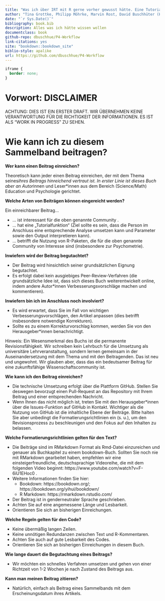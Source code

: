 ```yaml
--- 
title: "Was ich über IRT mit R gerne vorher gewusst hätte. Eine Tutorialsammlung"
author: "Tina Grottke, Philipp Möhrke, Marvin Rost, David Buschhüter (Hrsg.)"
date: "`r Sys.Date()`"
bibliography: book.bib
description: Alles was ich hätte wissen wollen
documentclass: book
github-repo: dbuschhue/P4-Workflow
link-citations: yes
site: "bookdown::bookdown_site"
biblio-style: apalike
url: https://github.com/dbuschhue/P4-Workflow
---
```

```css
iframe {
  border: none;
}
```
# Vorwort: DISCLAIMER

ACHTUNG: DIES IST EIN ERSTER DRAFT. WIR ÜBERNEHMEN KEINE VERANTWORTUNG FÜR DIE RICHTIGKEIT DER INFORMATIONEN. ES IST ALS "WORK IN PROGRESS" ZU SEHEN.

# Wie kann ich zu diesem Sammelband beitragen?

**Wer kann einen Beitrag einreichen?**

Theoretisch kann jeder einen Beitrag einreichen, der mit dem Thema seines*ihres Beitrags hinreichend vertraut ist. In erster Linie ist dieses Buch aber an Autor*innen und Leser*innen aus dem Bereich (Science/Math) Education und Psychologie gerichtet.

**Welche Arten von Beiträgen können eingereicht werden?**

Ein einreichbarer Beitrag...

*	... ist interessant für die oben genannte Community .
*	... hat eine „Tutorialfunktion“ (Ziel sollte es sein, dass die Person im Anschluss eine entsprechende Analyse umsetzen kann und Parameter sowie den Output interpretieren kann).
*	... betrifft die Nutzung von R-Paketen, die für die oben genannte Community von Interesse sind (insbesondere zur Psychometrie).

**Inwiefern wird der Beitrag begutachtet?**

*	Der Beitrag wird hinsichtlich seiner grundsätzlichen Eignung begutachtet.
*	Es erfolgt dabei kein ausgiebiges Peer-Review-Verfahren (die grundsätzliche Idee ist, dass sich dieses Buch weiterentwickelt online, indem andere Autor*innen Verbesserungsvorschläge machen und kommentieren).

**Inwiefern bin ich im Anschluss noch involviert?**

*	Es wird erwartet, dass Sie im Fall von wichtigen Verbesserungsvorschlägen, den Artikel anpassen (dies betrifft insbesondere notwendige Korrekturen).
*	Sollte es zu einem Korrekturvorschlag kommen, werden Sie von den Herausgeber*innen benachrichtigt.

Hinweis:  Ein Wesensmerkmal des Buchs ist die permanente Revisionsfähigkeit. Wir schreiben kein Lehrbuch für die Umsetzung als universitäre Lehrveranstaltung, sondern lernen gemeinsam in der Auseinandersetzung mit dem Thema und mit den Beitragenden. Das ist neu und ungewohnt. Wir glauben aber, dass das ein bedeutsamer Beitrag für eine zukunftsfähige Wissenschaftscommunity ist.

**Wie kann ich den Beitrag einreichen?**

* Die technische Umsetzung erfolgt über die Plattform GitHub. Stellen Sie deswegen bevorzugt einen Pull-Request an das Repository mit Ihrem Beitrag und einer entsprechenden Nachricht.
*	Wenn Ihnen das nicht möglich ist, treten Sie mit den Herausgeber*innen über die Issues-Funktion auf GitHub in Kontakt. Wichtiger als die Nutzung von GitHub ist die inhaltliche Ebene der Beiträge. Bitte halten Sie aber unbedingt die Formatierungsrichtlinien ein (s. u.), um den Revisionsprozess zu beschleunigen und den Fokus auf den Inhalten zu belassen.

**Welche Formatierungsrichtlinien gelten für den Text?**

*	Die Beiträge sind im RMarkdown Format als Rmd-Datei einzureichen und genauer als Buchkapitel zu einem bookdown-Buch. Sollten Sie noch nie mit RMarkdown gearbeitet haben, empfehlen wir eine einsteigerfreundliche, deutschsprachige Videoreihe, die mit dem folgenden Video beginnt: https://www.youtube.com/watch?v=F-6iU1EHoc0 . 
* Weitere Informationen finden Sie hier:
    +	Bookdown: https://bookdown.org/; https://bookdown.org/yihui/bookdown/
    + R Markdown: https://rmarkdown.rstudio.com/
*	Der Beitrag ist in genderneutraler Sprache geschrieben.
*	Achten Sie auf eine angemessene Länge und Lesbarkeit.
*	Orientieren Sie sich an bisherigen Einreichungen.


**Welche Regeln gelten für den Code?**

*	Keine übermäßig langen Zeilen.
*	Keine unnötigen Redundanzen zwischen Text und R-Kommentaren.
*	Achten Sie auch auf gute Lesbarkeit des Codes.
*	Orientieren Sie sich an bisherigen Einreichungen in diesem Buch.

**Wie lange dauert die Begutachtung eines Beitrags?**

*	Wir möchten ein schnelles Verfahren umsetzen und gehen von einer Richtzeit von 1-2 Wochen je nach Zustand des Beitrags aus.

**Kann man meinen Beitrag zitieren?**

*	Natürlich, einfach als Beitrag eines Sammelbands mit dem Erscheinungsdatum ihres Artikels.
